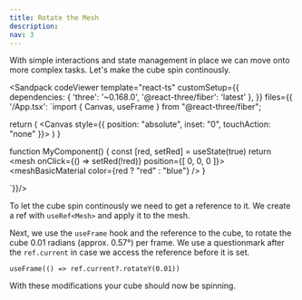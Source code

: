 ```yaml
---
title: Rotate the Mesh
description: 
nav: 3
---
```


With simple interactions and state management in place we can move onto more complex tasks. Let's make the cube spin continously.

<Sandpack codeViewer
  template="react-ts"
  customSetup={{
    dependencies: {
      'three': '~0.168.0',
      '@react-three/fiber': 'latest'
    },
  }}
  files={{
    '/App.tsx': `import { Canvas, useFrame } from "@react-three/fiber";

  return (
    <Canvas style={{ position: "absolute", inset: "0", touchAction: "none" }}>
      <MyComponent />
    </Canvas>
  )
}

function MyComponent() {
    const [red, setRed] = useState(true)
    return <mesh onClick={() => setRed(!red)} position={[ 0, 0, 0 ]}>
        <boxGeometry/>
        <meshBasicMaterial color={red ? "red" : "blue"} />
    </mesh>
}

`}}/>

To let the cube spin continously we need to get a reference to it. We create a ref with `useRef<Mesh>` and apply it to the mesh.

Next, we use the `useFrame` hook and the reference to the cube, to rotate the cube 0.01 radians (approx. 0.57°) per frame. We use a questionmark after the `ref.current` in case we access the reference before it is set.

```tsx
useFrame(() => ref.current?.rotateY(0.01)) 
```

With these modifications your cube should now be spinning.